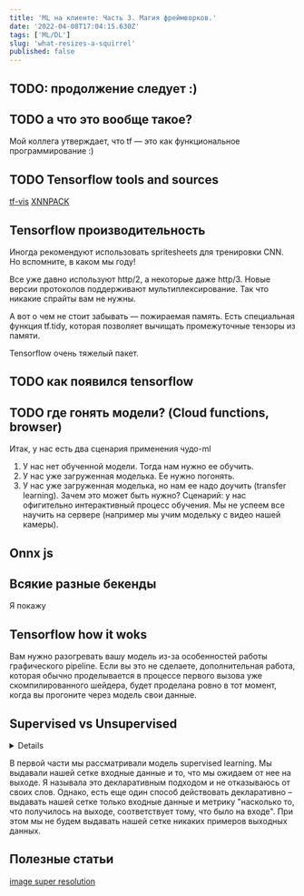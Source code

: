 ```yaml
---
title: 'ML на клиенте: Часть 3. Магия фреймворков.'
date: '2022-04-08T17:04:15.630Z'
tags: ['ML/DL']
slug: 'what-resizes-a-squirrel'
published: false
---
```


## TODO: продолжение следует :)

## TODO а что это вообще такое?

Мой коллега утверждает, что tf — это как функциональное программирование :)

## TODO Tensorflow tools and sources

[tf-vis](https://js.tensorflow.org/api_vis/latest/)
[XNNPACK](https://github.com/google/XNNPACK)

## Tensorflow производительность

Иногда рекомендуют использовать spritesheets для тренировки CNN. Но вспомните, в каком мы году!
<!-- давайте не будем вспоминать, в каком мы году и вообще -->

Все уже давно используют http/2, а некоторые даже http/3. Новые версии протоколов поддерживают мультиплексирование.
Так что никакие спрайты вам не нужны.

А вот о чем не стоит забывать — пожираемая память. Есть специальная функция tf.tidy, которая позволяет вычищать промежуточные тензоры из памяти.

Tensorflow очень тяжелый пакет.

## TODO как появился tensorflow

## TODO где гонять модели? (Cloud functions, browser)

Итак, у нас есть два сценария применения чудо-ml

1. У нас нет обученной модели. Тогда нам нужно ее обучить.
2. У нас уже загруженная моделька. Ее нужно погонять.
3. У нас уже загруженная моделька, но нам ее надо доучить (transfer learning). Зачем это может быть нужно?
   Сценарий: у нас офигительно интерактивный процесс обучения. Мы не успеем все научить на сервере (например мы учим модельку с видео нашей камеры).

## Onnx js

## Всякие разные бекенды

Я покажу

## Tensorflow how it woks

Вам нужно разогревать вашу модель из-за особенностей работы графического pipeline. Если вы это не сделаете, дополнительная работа,
которая обычно проделывается в процессе первого вызова уже скомпилированного шейдера, будет проделана ровно в тот момент, когда вы прогоните через модель свои данные.

## Supervised vs Unsupervised

<Details title="Зачем мешать русский и английский?">
  Наверно, вы обратили внимание (а некоторые и сказали фррр!), что я смешиваю
  русские и английские термины. Дело в том, что большинство ресурсов, которыми я
  пользуюсь — на английском языке. Так что и термины там английские :) Кроме того,
  кажется, что читателям будет проще перевести английские термины на русский, чем
  наоборот :)
</Details>

В первой части мы рассматривали модель supervised learning. Мы выдавали нашей сетке входные данные и то, что мы ожидаем от нее на выходе.
Я называла это декларативным подходом и не отказываюсь от своих слов. Однако, есть еще один способ действовать декларативно – выдавать нашей сетке только входные данные и метрику "насколько то, что получилось на выходе, соответствует тому, что было на входе".
При этом мы не будем выдавать нашей сетке никаких примеров выходных данных.

## Полезные статьи

[image super resolution](https://github.com/david-gpu/srez)

